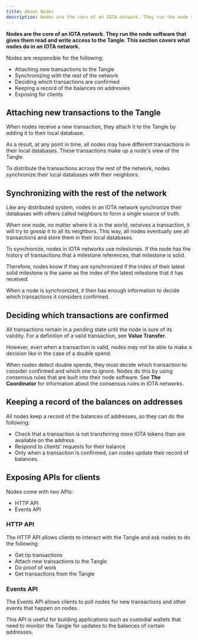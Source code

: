 ```yaml
---
title: About Nodes
description: Nodes are the core of an IOTA network. They run the node software that gives them read and write access to the Tangle.
---
```


<ReactTooltip />



**Nodes are the core of an IOTA network. They run the node software that gives them read and write access to the Tangle. This section covers what nodes do in an IOTA network.**

Nodes are responsible for the following:

* Attaching new transactions to the Tangle
* Synchronizing with the rest of the network
* Deciding which transactions are confirmed
* Keeping a record of the balances on addresses
* Exposing  <GlossaryToolTip glossaryKey="API" /> for clients

## Attaching new transactions to the Tangle

When nodes receive a new transaction, they attach it to the Tangle by adding it to their local database.

As a result, at any point in time, all nodes may have different transactions in their local databases. These transactions make up a node's view of the Tangle.

To distribute the transactions across the rest of the network, nodes synchronize their local databases with their neighbors.

## Synchronizing with the rest of the network

Like any distributed system, nodes in an IOTA network synchronize their databases with others called neighbors to form a single source of truth.

When one node, no matter where it is in the world, receives a transaction, it will try to gossip it to all its neighbors. This way, all nodes eventually see all transactions and store them in their local databases.

To synchronize, nodes in IOTA networks use milestones.
If the node has the history of transactions that a milestone references, that milestone is solid.

Therefore, nodes know if they are synchronized if the index of their latest solid milestone is the same as the index of the latest milestone that it has received.

When a node is synchronized, it then has enough information to decide which transactions it considers confirmed.

## Deciding which transactions are confirmed

All transactions remain in a pending state until the node is sure of its validity. For a definition of a valid transaction, see **Value Transfer**.

However, even when a transaction is valid, nodes may not be able to make a decision like in the case of a double spend.

When nodes detect double spends, they must decide which transaction to consider confirmed and which one to ignore. Nodes do this by using consensus rules that are built into their node software. See **The Coordinator** for information about the consensus rules in IOTA networks.

## Keeping a record of the balances on addresses

All nodes keep a record of the balances of addresses, so they can do the following:

* Check that a transaction is not transferring more IOTA tokens than are available on the address
* Respond to clients' requests for their balance
* Only when a transaction is confirmed, can nodes update their record of balances.

## Exposing APIs for clients

Nodes come with two APIs:

* HTTP API
* Events API
### HTTP API

The HTTP API allows clients to interact with the Tangle and ask nodes to do the following:

* Get tip transactions
* Attach new transactions to the Tangle
* Do proof of work
* Get transactions from the Tangle

### Events API

The Events API allows clients to poll nodes for new transactions and other events that happen on nodes.

This API is useful for building applications such as custodial wallets that need to monitor the Tangle for updates to the balances of certain addresses.
